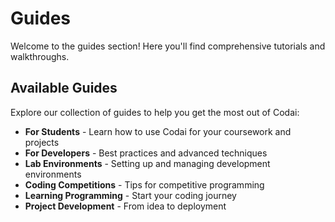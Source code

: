 # Guides

Welcome to the guides section! Here you'll find comprehensive tutorials and walkthroughs.

## Available Guides

Explore our collection of guides to help you get the most out of Codai:

- **For Students** - Learn how to use Codai for your coursework and projects
- **For Developers** - Best practices and advanced techniques
- **Lab Environments** - Setting up and managing development environments
- **Coding Competitions** - Tips for competitive programming
- **Learning Programming** - Start your coding journey
- **Project Development** - From idea to deployment
